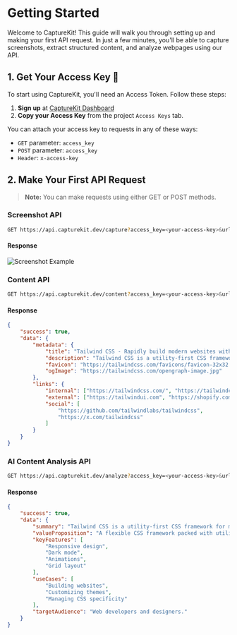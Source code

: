 # Getting Started

Welcome to CaptureKit! This guide will walk you through setting up and making your first API request. In just a few minutes, you'll be able to capture screenshots, extract structured content, and analyze webpages using our API.

## 1. Get Your Access Key 🔑

To start using CaptureKit, you'll need an Access Token. Follow these steps:

1. **Sign up** at [CaptureKit Dashboard](https://capturekit.dev/login)
2. **Copy your Access Key** from the project `Access Keys` tab.

You can attach your access key to requests in any of these ways:

- `GET` parameter: `access_key`
- `POST` parameter: `access_key`
- `Header`: `x-access-key`

## 2. Make Your First API Request

> **Note:** You can make requests using either GET or POST methods.

### Screenshot API

```bash copy
GET https://api.capturekit.dev/capture?access_key=<your-access-key>&url=https://tailwindcss.com
```

#### Response

![Screenshot Example](/tailwind-hero.png)

### Content API

```bash copy
GET https://api.capturekit.dev/content?access_key=<your-access-key>&url=https://tailwindcss.com
```

#### Response

```json
{
	"success": true,
	"data": {
		"metadata": {
			"title": "Tailwind CSS - Rapidly build modern websites without ever leaving your HTML.",
			"description": "Tailwind CSS is a utility-first CSS framework.",
			"favicon": "https://tailwindcss.com/favicons/favicon-32x32.png",
			"ogImage": "https://tailwindcss.com/opengraph-image.jpg"
		},
		"links": {
			"internal": ["https://tailwindcss.com/", "https://tailwindcss.com/docs"],
			"external": ["https://tailwindui.com", "https://shopify.com"],
			"social": [
				"https://github.com/tailwindlabs/tailwindcss",
				"https://x.com/tailwindcss"
			]
		}
	}
}
```

### AI Content Analysis API

```bash copy
GET https://api.capturekit.dev/analyze?access_key=<your-access-key>&url=https://tailwindcss.com
```

#### Response

```json
{
	"success": true,
	"data": {
		"summary": "Tailwind CSS is a utility-first CSS framework for modern web design.",
		"valueProposition": "A flexible CSS framework packed with utility classes.",
		"keyFeatures": [
			"Responsive design",
			"Dark mode",
			"Animations",
			"Grid layout"
		],
		"useCases": [
			"Building websites",
			"Customizing themes",
			"Managing CSS specificity"
		],
		"targetAudience": "Web developers and designers."
	}
}
```
